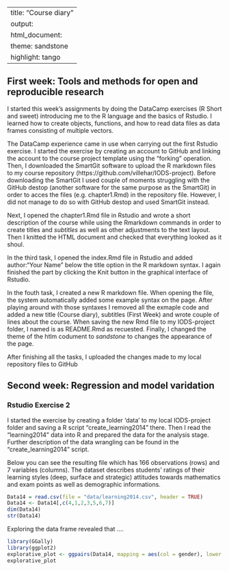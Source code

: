 
---
title: "Course diary"
output:
  html_document:
    theme: sandstone
    highlight: tango
---


## First week: Tools and methods for open and reproducible research



I started this week's assignments by doing the DataCamp exercises (R Short and sweet) introducing me to the R language and the basics of Rstudio. I learned how to create objects, functions, and how to read data files as data frames consisting of multiple vectors. 


The DataCamp experience came in use when carrying out the first Rstudio exercise. I started the exercise by creating an account to GitHub and linking the account to the course project template using the "forking" operation. Then, I downloaded the SmartGit software to upload the R markdown files to my course repository (https://github.com/villehar/IODS-project). Before downloading the SmartGit I used couple of moments struggling with the GitHub destop (another software for the same purpose as the SmartGit) in order to acces the files (e.g. chapter1.Rmd) in the repository file. However, I did not manage to do so with GitHub destop and used SmartGit instead. 


Next, I opened the chapter1.Rmd file in Rstudio and wrote a short description of the course while using the Rmarkdown commands in order to create titles and *subtitles* as well as other adjustments to the text layout. Then I knitted the HTML document and checked that everything looked as it shoul.


In the third task, I opened the index.Rmd file in Rstudio and added author:"Your Name" below the title option in the R markdown syntax. I again finished the part by clicking the Knit button in the graphical interface of Rstudio.


In the fouth task, I created a new R markdown file. When opening the file, the system automatically added some example syntax on the page. After playing around with those syntaxes I removed all the exmaple code and added a new title (Course diary), subtitles (First Week) and wrote couple of lines about the course. When saving the new Rmd file to my IODS-project folder, I named is as README.Rmd as recuested. Finally, I changed the theme of the htlm codument to *sandstone* to changes the appearance of the page.

After finishing all the tasks, I uploaded the changes made to my local repository files to GitHub


## Second week: Regression and model varidation

### Rstudio Exercise 2

I started the exercise by creating a folder 'data' to my local IODS-project folder and saving a R script "create_learning2014" there. Then I read the "learning2014" data into R and prepared the data for the analysis stage. Further description of the data wrangling can be found in the "create_learning2014" script. 

Below you can see the resulting file which has 166 observations (rows) and 7 variables (columns).  The dataset describes students' ratings of their learning styles (deep, surface and strategic) attitudes towards mathematics and exam points as well as demographic informations.  

```r
Data14 = read.csv(file = "data/learning2014.csv", header = TRUE)
Data14 <- Data14[,c(4,1,2,3,5,6,7)]
dim(Data14)
str(Data14)


```

Exploring the data frame revealed that ....

```r
library(GGally)
library(ggplot2)
explorative_plot <- ggpairs(Data14, mapping = aes(col = gender), lower = list(combo = wrap("facethist", bins = 20)))
explorative_plot
```



